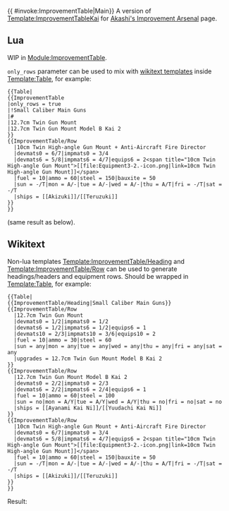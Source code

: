 <includeonly>{{ {{{subst|safesubst:}}}#invoke:ImprovementTable|Main}}</includeonly><noinclude>
A version of [[Template:ImprovementTableKai]] for [[Akashi's Improvement Arsenal]] page.

==Lua==
WIP in [[Module:ImprovementTable]].

<code>only_rows</code> parameter can be used to mix with [[#Wikitext|wikitext templates]] inside [[Template:Table]], for example:

<pre>
{{Table|
{{ImprovementTable
|only_rows = true
|!Small Caliber Main Guns
|#
|12.7cm Twin Gun Mount
|12.7cm Twin Gun Mount Model B Kai 2
}}
{{ImprovementTable/Row
  |10cm Twin High-angle Gun Mount + Anti-Aircraft Fire Director
  |devmats0 = 6/7|impmats0 = 3/4
  |devmats6 = 5/8|impmats6 = 4/7|equips6 = 2<span title="10cm Twin High-angle Gun Mount">[[file:Equipment3-2.-icon.png|link=10cm Twin High-angle Gun Mount]]</span>
  |fuel = 10|ammo = 60|steel = 150|bauxite = 50
  |sun = -/T|mon = A/-|tue = A/-|wed = A/-|thu = A/T|fri = -/T|sat = -/T
  |ships = [[Akizuki]]/[[Teruzuki]]
}}
}}
</pre>

(same result as below).

==Wikitext==
Non-lua templates [[Template:ImprovementTable/Heading]] and [[Template:ImprovementTable/Row]] can be used to generate headings/headers and equipment rows. Should be wrapped in [[Template:Table]], for example:
<pre>
{{Table|
{{ImprovementTable/Heading|Small Caliber Main Guns}}
{{ImprovementTable/Row
  |12.7cm Twin Gun Mount
  |devmats0 = 1/2|impmats0 = 1/2
  |devmats6 = 1/2|impmats6 = 1/2|equips6 = 1
  |devmats10 = 2/3|impmats10 = 3/6|equips10 = 2
  |fuel = 10|ammo = 30|steel = 60
  |sun = any|mon = any|tue = any|wed = any|thu = any|fri = any|sat = any
  |upgrades = 12.7cm Twin Gun Mount Model B Kai 2
}}
{{ImprovementTable/Row
  |12.7cm Twin Gun Mount Model B Kai 2
  |devmats0 = 2/2|impmats0 = 2/3
  |devmats6 = 2/2|impmats6 = 2/4|equips6 = 1
  |fuel = 10|ammo = 60|steel = 100
  |sun = no|mon = A/Y|tue = A/Y|wed = A/Y|thu = no|fri = no|sat = no
  |ships = [[Ayanami Kai Ni]]/[[Yuudachi Kai Ni]]
}}
{{ImprovementTable/Row
  |10cm Twin High-angle Gun Mount + Anti-Aircraft Fire Director
  |devmats0 = 6/7|impmats0 = 3/4
  |devmats6 = 5/8|impmats6 = 4/7|equips6 = 2<span title="10cm Twin High-angle Gun Mount">[[file:Equipment3-2.-icon.png|link=10cm Twin High-angle Gun Mount]]</span>
  |fuel = 10|ammo = 60|steel = 150|bauxite = 50
  |sun = -/T|mon = A/-|tue = A/-|wed = A/-|thu = A/T|fri = -/T|sat = -/T
  |ships = [[Akizuki]]/[[Teruzuki]]
}}
}}
</pre>
Result:
{{Table|
{{ImprovementTable/Heading|Small Caliber Main Guns}}
{{ImprovementTable/Row
  |12.7cm Twin Gun Mount
  |devmats0 = 1/2|impmats0 = 1/2
  |devmats6 = 1/2|impmats6 = 1/2|equips6 = 1
  |devmats10 = 2/3|impmats10 = 3/6|equips10 = 2
  |fuel = 10|ammo = 30|steel = 60
  |sun = any|mon = any|tue = any|wed = any|thu = any|fri = any|sat = any
  |upgrades = 12.7cm Twin Gun Mount Model B Kai 2
}}
{{ImprovementTable/Row
  |12.7cm Twin Gun Mount Model B Kai 2
  |devmats0 = 2/2|impmats0 = 2/3
  |devmats6 = 2/2|impmats6 = 2/4|equips6 = 1
  |fuel = 10|ammo = 60|steel = 100
  |sun = no|mon = A/Y|tue = A/Y|wed = A/Y|thu = no|fri = no|sat = no
  |ships = [[Ayanami Kai Ni]]/[[Yuudachi Kai Ni]]
}}
{{ImprovementTable/Row
  |10cm Twin High-angle Gun Mount + Anti-Aircraft Fire Director
  |devmats0 = 6/7|impmats0 = 3/4
  |devmats6 = 5/8|impmats6 = 4/7|equips6 = 2<span title="10cm Twin High-angle Gun Mount">[[file:Equipment3-2.-icon.png|link=10cm Twin High-angle Gun Mount]]</span>
  |fuel = 10|ammo = 60|steel = 150|bauxite = 50
  |sun = -/T|mon = A/-|tue = A/-|wed = A/-|thu = A/T|fri = -/T|sat = -/T
  |ships = [[Akizuki]]/[[Teruzuki]]
}}
}}
</noinclude>
